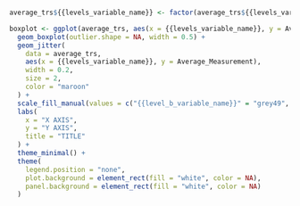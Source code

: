 ```r

average_trs${{levels_variable_name}} <- factor(average_trs${{levels_variable_name}}, levels = c("{{level_b_variable_name}}", "{{level_a_variable_name}}"))

boxplot <- ggplot(average_trs, aes(x = {{levels_variable_name}}, y = Average_Measurement, fill = {{levels_variable_name}})) + 
  geom_boxplot(outlier.shape = NA, width = 0.5) + 
  geom_jitter(
    data = average_trs, 
    aes(x = {{levels_variable_name}}, y = Average_Measurement), 
    width = 0.2, 
    size = 2, 
    color = "maroon"
  ) +
  scale_fill_manual(values = c("{{level_b_variable_name}}" = "grey49", "{{level_a_variable_name}}" = "lightgrey")) +
  labs(
    x = "X AXIS",
    y = "Y AXIS",
    title = "TITLE"
  ) +
  theme_minimal() +
  theme(
    legend.position = "none",
    plot.background = element_rect(fill = "white", color = NA),
    panel.background = element_rect(fill = "white", color = NA)
  )
  ```
